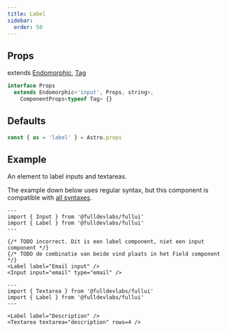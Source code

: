 ```yaml
---
title: Label
sidebar: 
  order: 50
---
```


## Props
extends [Endomorphic](/guides/components), [Tag](/components/tag)
```ts
interface Props
  extends Endomorphic<'input', Props, string>,
    ComponentProps<typeof Tag> {}
```

## Defaults
```ts
const { as = 'label' } = Astro.props
```

## Example
An element to label inputs and textareas.

The example down below uses regular syntax, but this component is compatible with [all syntaxes](/guides/components#syntax).

```astro live
---
import { Input } from '@fulldevlabs/fullui'
import { Label } from '@fulldevlabs/fullui'
---

{/* TODO incorrect. Dit is een label component, niet een input component */}
{/* TODO de combinatie van beide vind plaats in het Field component */}
<Label label="Email input" />
<Input input="email" type="email" />
```

```astro live
---
import { Textarea } from '@fulldevlabs/fullui'
import { Label } from '@fulldevlabs/fullui'
---

<Label label="Description" />
<Textarea textarea="description" rows=4 />
```